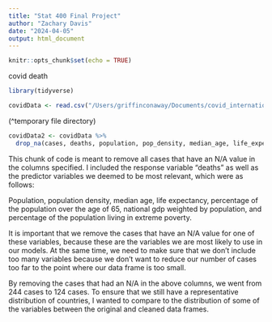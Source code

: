 ```yaml
---
title: "Stat 400 Final Project"
author: "Zachary Davis"
date: "2024-04-05"
output: html_document
---
```


```r
knitr::opts_chunk$set(echo = TRUE)
```

covid death

```r
library(tidyverse)
```

```r
covidData <- read.csv("/Users/griffinconaway/Documents/covid_international2022.csv", header = TRUE, sep = ",")
```

(^temporary file directory)

```r
covidData2 <- covidData %>% 
  drop_na(cases, deaths, population, pop_density, median_age, life_expectancy, pct_over_65, gdp_pc, pct_extreme_poverty)
```

This chunk of code is meant to remove all cases that have an N/A value in the columns specified.  I included the response variable "deaths" as well as the predictor variables we deemed to be most relevant, which were as follows:

Population, population density, median age, life expectancy, percentage of the population over the age of 65, national gdp weighted by population, and percentage of the population living in extreme poverty.  

It is important that we remove the cases that have an N/A value for one of these variables, because these are the variables we are most likely to use in our models.  At the same time, we need to make sure that we don't include too many variables because we don't want to reduce our number of cases too far to the point where our data frame is too small.  

By removing the cases that had an N/A in the above columns, we went from 244 cases to 124 cases.  To ensure that we still have a representative distribution of countries, I wanted to compare to the distribution of some of the variables between the original and cleaned data frames.
